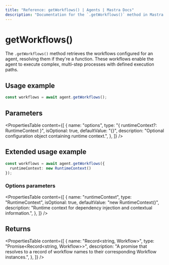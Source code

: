 ```yaml
---
title: "Reference: getWorkflows() | Agents | Mastra Docs"
description: "Documentation for the `.getWorkflows()` method in Mastra agents, which retrieves the workflows that the agent can execute."
---
```


# getWorkflows()

The `.getWorkflows()` method retrieves the workflows configured for an agent, resolving them if they're a function. These workflows enable the agent to execute complex, multi-step processes with defined execution paths.

## Usage example

```typescript showLineNumbers copy
const workflows = await agent.getWorkflows();
```

## Parameters

<PropertiesTable
  content={[
    {
      name: "options",
      type: "{ runtimeContext?: RuntimeContext }",
      isOptional: true,
      defaultValue: "{}",
      description: "Optional configuration object containing runtime context.",
    },
  ]}
/>

## Extended usage example

```typescript showLineNumbers copy
const workflows = await agent.getWorkflows({
  runtimeContext: new RuntimeContext()
});
```

### Options parameters

<PropertiesTable
  content={[
    {
      name: "runtimeContext",
      type: "RuntimeContext",
      isOptional: true,
      defaultValue: "new RuntimeContext()",
      description: "Runtime context for dependency injection and contextual information.",
    },
  ]}
/>

## Returns

<PropertiesTable
  content={[
    {
      name: "Record<string, Workflow>",
      type: "Promise<Record<string, Workflow>>",
      description: "A promise that resolves to a record of workflow names to their corresponding Workflow instances.",
    },
  ]}
/>
